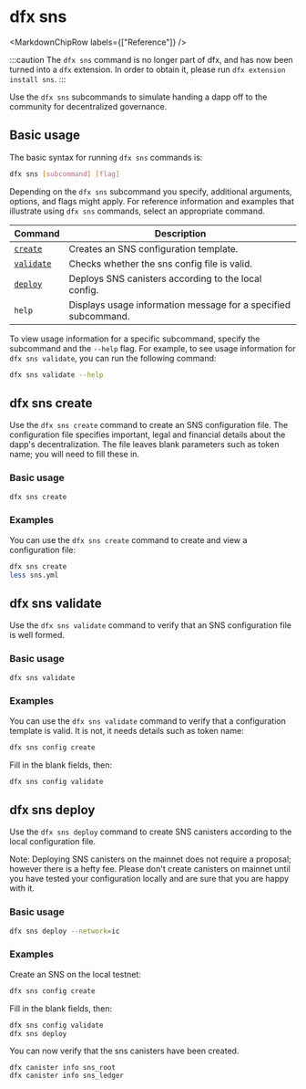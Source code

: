 
# dfx sns

<MarkdownChipRow labels={["Reference"]} />

:::caution
The `dfx sns` command is no longer part of dfx, and has now been turned into a `dfx` extension. In order to obtain it, please run `dfx extension install sns`.
:::

Use the `dfx sns` subcommands to simulate handing a dapp off to the community for decentralized governance.

## Basic usage

The basic syntax for running `dfx sns` commands is:

``` bash
dfx sns [subcommand] [flag]
```

Depending on the `dfx sns` subcommand you specify, additional arguments, options, and flags might apply. For reference information and examples that illustrate using `dfx sns` commands, select an appropriate command.

| Command                             | Description                                                                   |
|-------------------------------------|-------------------------------------------------------------------------------|
| [`create`](#_dfx_sns_create)        | Creates an SNS configuration template.                                        |
| [`validate`](#_dfx_sns_validate)    | Checks whether the sns config file is valid.                                  |
| [`deploy`](#_dfx_sns_deploy)        | Deploys SNS canisters according to the local config.                          |
| `help`                              | Displays usage information message for a specified subcommand.                |

To view usage information for a specific subcommand, specify the subcommand and the `--help` flag. For example, to see usage information for `dfx sns validate`, you can run the following command:

``` bash
dfx sns validate --help
```

## dfx sns create

Use the `dfx sns create` command to create an SNS configuration file. The configuration file specifies important, legal and financial details about the dapp's decentralization. The file leaves blank parameters such as token name; you will need to fill these in.

### Basic usage

``` bash
dfx sns create
```

### Examples

You can use the `dfx sns create` command to create and view a configuration file:

``` bash
dfx sns create
less sns.yml
```

## dfx sns validate

Use the `dfx sns validate` command to verify that an SNS configuration file is well formed.

### Basic usage

``` bash
dfx sns validate
```

### Examples

You can use the `dfx sns validate` command to verify that a configuration template is valid.  It is not, it needs details such as token name:

``` bash
dfx sns config create
```

Fill in the blank fields, then:
``` bash
dfx sns config validate
```

## dfx sns deploy

Use the `dfx sns deploy` command to create SNS canisters according to the local configuration file.

Note: Deploying SNS canisters on the mainnet does not require a proposal; however there is a hefty fee. Please don't create canisters on mainnet until you have tested your configuration locally and are sure that you are happy with it.

### Basic usage

``` bash
dfx sns deploy --network=ic
```

### Examples

Create an SNS on the local testnet:

``` bash
dfx sns config create
```

Fill in the blank fields, then:

``` bash
dfx sns config validate
dfx sns deploy
```

You can now verify that the sns canisters have been created.

```
dfx canister info sns_root
dfx canister info sns_ledger
```

